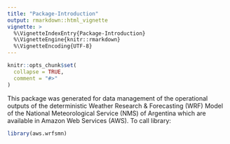 ```yaml
---
title: "Package-Introduction"
output: rmarkdown::html_vignette
vignette: >
  %\VignetteIndexEntry{Package-Introduction}
  %\VignetteEngine{knitr::rmarkdown}
  %\VignetteEncoding{UTF-8}
---
```


```r
knitr::opts_chunk$set(
  collapse = TRUE,
  comment = "#>"
)
```
This package was generated for data management of the operational outputs of the deterministic Weather Research & Forecasting (WRF) Model of the National Meteorological Service (NMS) of Argentina which are available in Amazon Web Services (AWS). To call library:
```r
library(aws.wrfsmn)
```
